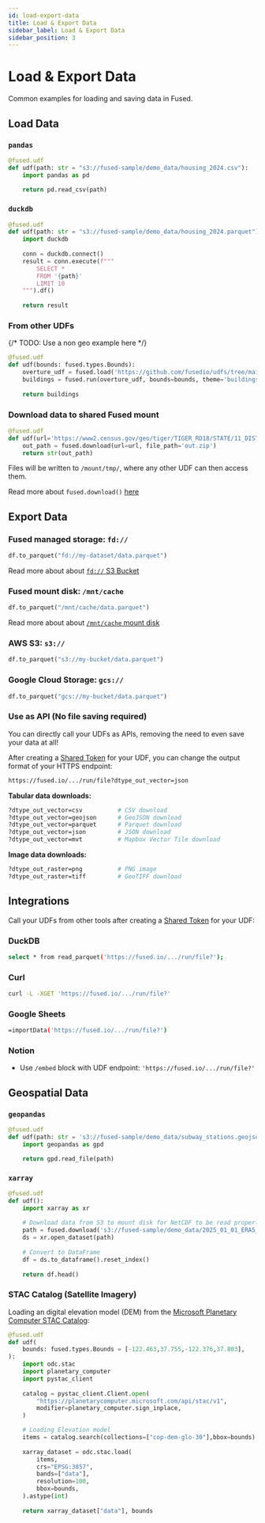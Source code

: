 ```yaml
---
id: load-export-data
title: Load & Export Data
sidebar_label: Load & Export Data
sidebar_position: 3
---
```


# Load & Export Data 

Common examples for loading and saving data in Fused.

## Load Data

### `pandas`

```python
@fused.udf
def udf(path: str = "s3://fused-sample/demo_data/housing_2024.csv"):
    import pandas as pd
    
    return pd.read_csv(path)
```

### `duckdb`

```python
@fused.udf
def udf(path: str = "s3://fused-sample/demo_data/housing_2024.parquet"):
    import duckdb
    
    conn = duckdb.connect()
    result = conn.execute(f"""
        SELECT * 
        FROM '{path}'
        LIMIT 10
    """).df()
    
    return result
```

### From other UDFs

{/* TODO: Use a non geo example here */}

```python
@fused.udf
def udf(bounds: fused.types.Bounds):
    overture_udf = fused.load('https://github.com/fusedio/udfs/tree/main/public/Overture_Maps_Example/')
    buildings = fused.run(overture_udf, bounds=bounds, theme='buildings', overture_type='building')
 
    return buildings
```

### Download data to shared Fused mount

```python
@fused.udf
def udf(url='https://www2.census.gov/geo/tiger/TIGER_RD18/STATE/11_DISTRICT_OF_COLUMBIA/11/tl_rd22_11_bg.zip'):
    out_path = fused.download(url=url, file_path='out.zip')
    return str(out_path)
```

Files will be written to `/mount/tmp/`, where any other UDF can then access them.

Read more about `fused.download()` [here](/python-sdk/top-level-functions/#fuseddownload)

## Export Data

### Fused managed storage: `fd://`

```python
df.to_parquet("fd://my-dataset/data.parquet")
```

Read more about about [`fd://` S3 Bucket](/core-concepts/content-management/file-system/#fd-s3-bucket)

### Fused mount disk: `/mnt/cache`

```python
df.to_parquet("/mnt/cache/data.parquet")
```

Read more about about [`/mnt/cache` mount disk](/core-concepts/content-management/file-system/#mntcache-disk)


### AWS S3: `s3://`

```python
df.to_parquet("s3://my-bucket/data.parquet")
```

### Google Cloud Storage: `gcs://`

```python
df.to_parquet("gcs://my-bucket/data.parquet")
```

### Use as API (No file saving required)

You can directly call your UDFs as APIs, removing the need to even save your data at all!

After creating a [Shared Token](/core-concepts/run-udfs/run-small-udfs/#shared-token) for your UDF, you can change the output format of your HTTPS endpoint:

```bash
https://fused.io/.../run/file?dtype_out_vector=json
```

**Tabular data downloads:**

```bash
?dtype_out_vector=csv          # CSV download
?dtype_out_vector=geojson      # GeoJSON download
?dtype_out_vector=parquet      # Parquet download
?dtype_out_vector=json         # JSON download
?dtype_out_vector=mvt          # Mapbox Vector Tile download
```

**Image data downloads:**

```bash
?dtype_out_raster=png          # PNG image
?dtype_out_raster=tiff         # GeoTIFF download
```

## Integrations

Call your UDFs from other tools after creating a [Shared Token](/core-concepts/run-udfs/run-small-udfs/#shared-token) for your UDF:

### DuckDB

```bash
select * from read_parquet('https://fused.io/.../run/file?');
```

### Curl

```bash
curl -L -XGET 'https://fused.io/.../run/file?'
```

### Google Sheets

```bash
=importData('https://fused.io/.../run/file?')
```

### Notion

- Use `/embed` block with UDF endpoint: `'https://fused.io/.../run/file?'`

## Geospatial Data

### `geopandas`

```python
@fused.udf
def udf(path: str = 's3://fused-sample/demo_data/subway_stations.geojson'):
    import geopandas as gpd

    return gpd.read_file(path)
```

### `xarray`

```python
@fused.udf
def udf():
    import xarray as xr
    
    # Download data from S3 to mount disk for NetCDF to be read properly
    path = fused.download('s3://fused-sample/demo_data/2025_01_01_ERA5_surface.nc','2025_01_01_ERA5_surface.nc')
    ds = xr.open_dataset(path)
    
    # Convert to DataFrame
    df = ds.to_dataframe().reset_index()
    
    return df.head()
```

### STAC Catalog (Satellite Imagery)

Loading an digital elevation model (DEM) from the [Microsoft Planetary Computer STAC Catalog](https://planetarycomputer.microsoft.com/dataset/cop-dem-glo-30):

```python
@fused.udf
def udf(
    bounds: fused.types.Bounds = [-122.463,37.755,-122.376,37.803],
):
    import odc.stac
    import planetary_computer
    import pystac_client
    
    catalog = pystac_client.Client.open(
        "https://planetarycomputer.microsoft.com/api/stac/v1",
        modifier=planetary_computer.sign_inplace,
    )

    # Loading Elevation model
    items = catalog.search(collections=["cop-dem-glo-30"],bbox=bounds).item_collection()
    
    xarray_dataset = odc.stac.load(
        items,
        crs="EPSG:3857",
        bands=["data"],
        resolution=100,
        bbox=bounds,
    ).astype(int)
    
    return xarray_dataset["data"], bounds
```